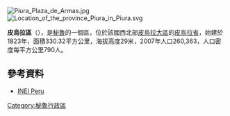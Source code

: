 [[Image:Piura_Plaza_de_Armas.jpg|right]]
[[Image:Location_of_the_province_Piura_in_Piura.svg|right]]

'''皮烏拉區'''（{{lang-es|Distrito de Piura}}），是[[秘魯|秘魯]]的一個區，位於該國西北部[[皮烏拉大區|皮烏拉大區]]的[[皮烏拉省|皮烏拉省]]，始建於1823年，面積330.32平方公里，海拔高度29米，2007年人口260,363，人口密度每平方公里790人。

==參考資料==
* [https://web.archive.org/web/20120124063934/http://proyectos.inei.gob.pe/mapas/bid/ INEI Peru]

{{Peru-geo-stub}}
[[Category:秘魯行政區|Category:秘魯行政區]]